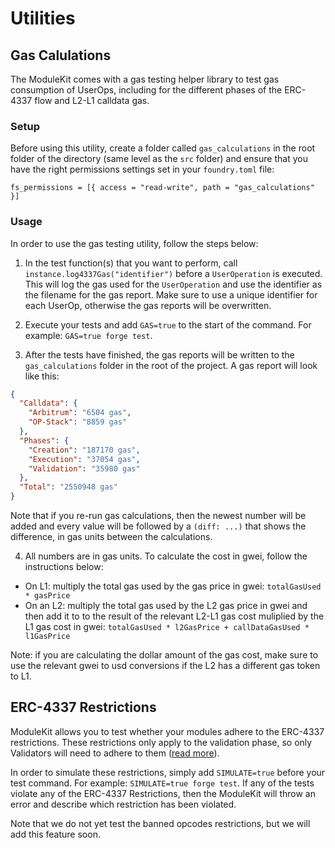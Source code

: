 
# Utilities

## Gas Calulations

The ModuleKit comes with a gas testing helper library to test gas consumption of UserOps, including for the different phases of the ERC-4337 flow and L2-L1 calldata gas.

### Setup

Before using this utility, create a folder called `gas_calculations` in the root folder of the directory (same level as the `src` folder) and ensure that you have the right permissions settings set in your `foundry.toml` file:

```
fs_permissions = [{ access = "read-write", path = "gas_calculations" }]
```

### Usage

In order to use the gas testing utility, follow the steps below:

1. In the test function(s) that you want to perform, call `instance.log4337Gas("identifier")` before a `UserOperation` is executed. This will log the gas used for the `UserOperation` and use the identifier as the filename for the gas report. Make sure to use a unique identifier for each UserOp, otherwise the gas reports will be overwritten.

2. Execute your tests and add `GAS=true` to the start of the command. For example: `GAS=true forge test`.

3. After the tests have finished, the gas reports will be written to the `gas_calculations` folder in the root of the project. A gas report will look like this:

```json
{
  "Calldata": {
    "Arbitrum": "6504 gas",
    "OP-Stack": "8859 gas"
  },
  "Phases": {
    "Creation": "187170 gas",
    "Execution": "37054 gas",
    "Validation": "35980 gas"
  },
  "Total": "2550948 gas"
}
```

Note that if you re-run gas calculations, then the newest number will be added and every value will be followed by a `(diff: ...)` that shows the difference, in gas units between the calculations.

4. All numbers are in gas units. To calculate the cost in gwei, follow the instructions below:

- On L1: multiply the total gas used by the gas price in gwei: `totalGasUsed * gasPrice`
- On an L2: multiply the total gas used by the L2 gas price in gwei and then add it to to the result of the relevant L2-L1 gas cost muliplied by the L1 gas cost in gwei: `totalGasUsed * l2GasPrice + callDataGasUsed * l1GasPrice`

Note: if you are calculating the dollar amount of the gas cost, make sure to use the relevant gwei to usd conversions if the L2 has a different gas token to L1.

## ERC-4337 Restrictions

ModuleKit allows you to test whether your modules adhere to the ERC-4337 restrictions. These restrictions only apply to the validation phase, so only Validators will need to adhere to them ([read more](../build/validators.mdx)).

In order to simulate these restrictions, simply add `SIMULATE=true` before your test command. For example: `SIMULATE=true forge test`. If any of the tests violate any of the ERC-4337 Restrictions, then the ModuleKit will throw an error and describe which restriction has been violated.

<Callout type="info">
  Note that we do not yet test the banned opcodes restrictions, but we will add
  this feature soon.
</Callout>
